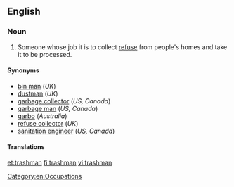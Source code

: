 ==English==
{{wikipedia|Waste collector}}
===Noun===
{{en-noun|trashmen}}

# {{US|Canada}} Someone whose job it is to collect [[refuse]] from people's homes and take it to be processed.

====Synonyms====
* [[bin man]] (''UK'')
* [[dustman]] (''UK'')
* [[garbage collector]] (''US, Canada'')
* [[garbage man]] (''US, Canada'')
* [[garbo]] (''Australia'')
* [[refuse collector]] (''UK'')
* [[sanitation engineer]] (''US, Canada'')

====Translations====
{{trans-see|garbage man}}

[[Category:en:Occupations]]

[[et:trashman]]
[[fi:trashman]]
[[vi:trashman]]